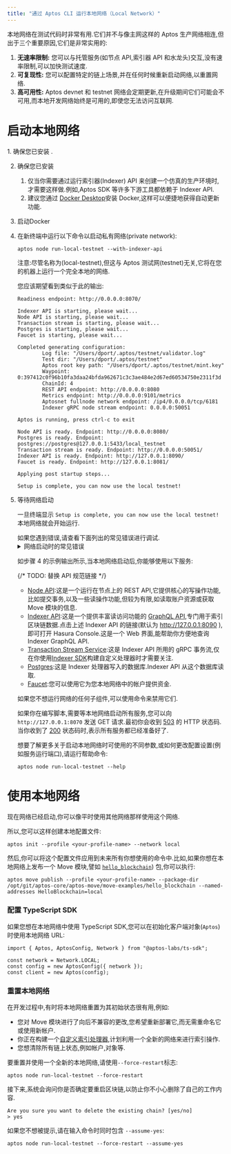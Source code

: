 ```yaml
---
title: "通过 Aptos CLI 运行本地网络（Local Network）"
---
```



本地网络在测试代码时非常有用.它们并不与像主网这样的 Aptos 生产网络相连,但出于三个重要原因,它们是非常实用的:

1. **无速率限制:** 您可以与托管服务(如节点 API,索引器 API 和水龙头)交互,没有速率限制,可以加快测试速度.
2. **可复现性:** 您可以配置特定的链上场景,并在任何时候重新启动网络,以重置网络.
3. **高可用性:** Aptos devnet 和 testnet 网络会定期更新,在升级期间它们可能会不可用,而本地开发网络始终是可用的,即使您无法访问互联网.

# 启动本地网络

<Steps>
  1. 确保您已安装 .

  2. 确保您已安装

     1. 仅当你需要通过运行索引器(Indexer) API 来创建一个仿真的生产环境时,才需要这样做.例如,Aptos SDK 等许多下游工具都依赖于 Indexer API.
     2. 建议您通过 [Docker Desktop](https://www.docker.com/products/docker-desktop/)安装 Docker,这样可以便捷地获得自动更新功能.

  3. 启动Docker

  4. 在新终端中运行以下命令以启动私有网络(private network):

     ```shellscript filename="Terminal"
     aptos node run-local-testnet --with-indexer-api
     ```

     <Aside type="caution">
       注意:尽管名称为(local-testnet),但这与 Aptos 测试网(testnet)无关,它将在您的机器上运行一个完全本地的网络.
     </Aside>

     您应该期望看到类似于此的输出:

     ```shellscript filename="Terminal"
     Readiness endpoint: http://0.0.0.0:8070/
      
     Indexer API is starting, please wait...
     Node API is starting, please wait...
     Transaction stream is starting, please wait...
     Postgres is starting, please wait...
     Faucet is starting, please wait...
      
     Completed generating configuration:
             Log file: "/Users/dport/.aptos/testnet/validator.log"
             Test dir: "/Users/dport/.aptos/testnet"
             Aptos root key path: "/Users/dport/.aptos/testnet/mint.key"
             Waypoint: 0:397412c0f96b10fa3daa24bfda962671c3c3ae484e2d67ed60534750e2311f3d
             ChainId: 4
             REST API endpoint: http://0.0.0.0:8080
             Metrics endpoint: http://0.0.0.0:9101/metrics
             Aptosnet fullnode network endpoint: /ip4/0.0.0.0/tcp/6181
             Indexer gRPC node stream endpoint: 0.0.0.0:50051
      
     Aptos is running, press ctrl-c to exit
      
     Node API is ready. Endpoint: http://0.0.0.0:8080/
     Postgres is ready. Endpoint: postgres://postgres@127.0.0.1:5433/local_testnet
     Transaction stream is ready. Endpoint: http://0.0.0.0:50051/
     Indexer API is ready. Endpoint: http://127.0.0.1:8090/
     Faucet is ready. Endpoint: http://127.0.0.1:8081/
      
     Applying post startup steps...
      
     Setup is complete, you can now use the local testnet!
     ```

  5. 等待网络启动

     一旦终端显示 `Setup is complete, you can now use the local testnet!` 本地网络就会开始运行.

     <Aside type="caution">
       如果您遇到错误,请查看下面列出的常见错误进行调试.
     </Aside>

     <details>
       <summary>网络启动时的常见错误</summary>

       ### 地址已被使用

       ```shellscript filename="Terminal"
       panic at 'error binding to 0.0.0.0:8080: error creating server listener: Address already in use (os error 48)'
       ```

       这意味着本地网络需要使用的一个端口已被另一个进程使用.

       要在类 Unix 系统上解决此问题,您可以:

       1. 通过运行 `lsof -i :8080` 确定进程的名称和 PID.
       2. 知道 PID 后,运行 `kill <pid>` 释放该端口.

       ### 打开文件太多错误

       ```shellscript filename="Terminal"
       panic at crates/aptos/src/node/local_testnet/logging.rs:64:10:
       called \`Result::unwrap()\` on an \`Err\` value: Os { code: 24, kind: Uncategorized, message: "Too many open files" }
       ```

       这意味着您的系统上打开的文件太多.在许多类 Unix 系统上,您可以通过向 `.zshrc` 添加类似以下的内容来增加打开文件的最大数量:

       ```shellscript filename="Terminal"
       ulimit -n 1048576
       ```

       ### Docker 不可用

       ```shellscript filename="Terminal"
       Unexpected：Failed to apply pre-run steps for Postgres: Docker is not available, confirm it is installed and running. On Linux you may need to use sudo
       ```

       要解决此问题,请尝试以下修复方法:

       1. 通过运行 `docker --version` 确保安装了 docker.
       2. 通过运行 `docker info` 确保 Docker 守护进程正在运行(如果此命令出错,显示 `Cannot connect to the Docker daemon`,则 Docker 未运行).
       3. 确保在默认位置存在用于连接 Docker 的套接字(socket).例如,在类 Unix 系统上,`/var/run/docker.sock` 应该存在.
          1. 如果该文件不存在,打开 Docker Desktop 并启用 `Settings -> Advanced -> Allow the default Docker socket to be used.`
          2. 或者,您可以通过运行 `docker context inspect | grep Host` 找到 Docker 套接字(socket)的位置,然后通过运行 `sudo ln -s /Users/dport/.docker/run/docker.sock /var/run/docker.sock` 将该位置链接到默认位置.
     </details>

     如步骤 4 的示例输出所示,当本地网络启动后,你能够使用以下服务:

     {/* TODO: 替换 API 规范链接 */}

     - [Node API](/zh/network/nodes/aptos-api-spec):这是一个运行在节点上的 REST API,它提供核心的写操作功能,比如提交事务,以及一些读操作功能,但较为有限,如读取账户资源或获取 Move 模块的信息.
     - [Indexer API](/zh/build/indexer/indexer-api):这是一个提供丰富读访问功能的 [GraphQL API](/zh/network/nodes/localnet/\(https://graphql.org/\)),专门用于索引区块链数据.点击上述 Indexer API 的链接(默认为 http://127.0.0.1:8090 ),即可打开 Hasura Console.这是一个 Web 界面,能帮助你方便地查询 Indexer GraphQL API.
     - [Transaction Stream Service](/zh/build/indexer/txn-stream):这是 Indexer API 所用的 gRPC 事务流,仅在你使用[Indexer SDK](/zh/network/indexer/indexer-sdk)构建自定义处理器时才需要关注.
     - [Postgres](https://www.postgresql.org/):这是 Indexer 处理器写入的数据库.Indexer API 从这个数据库读取.
     - [Faucet](/zh/network/glossary.mdx#faucet):您可以使用它为您本地网络中的帐户提供资金.

     如果您不想运行网络的任何子组件,可以使用命令来禁用它们.

     如果你在编写脚本,需要等本地网络启动所有服务,您可以向 `http://127.0.0.1:8070` 发送 GET 请求.最初你会收到 [503](https://developer.mozilla.org/en-US/docs/Web/HTTP/Status/503) 的 HTTP 状态码.当你收到了 [200](https://developer.mozilla.org/en-US/docs/Web/HTTP/Status/200) 状态码时,表示所有服务都已经准备好了.

     想要了解更多关于启动本地网络时可使用的不同参数,或如何更改配置设置(例如服务运行端口),请运行帮助命令:

     ```shellscript filename="Terminal"
     aptos node run-local-testnet --help
     ```
</Steps>

# 使用本地网络

现在网络已经启动,你可以像平时使用其他网络那样使用这个网络.

所以,您可以这样创建本地配置文件:

```shellscript filename="Terminal"
aptos init --profile <your-profile-name> --network local
```

然后,你可以将这个配置文件应用到未来所有你想使用的命令中.比如,如果你想在本地网络上发布一个 Move 模块,譬如 [`hello_blockchain`](https://github.com/aptos-labs/aptos-core/tree/main/aptos-move/move-examples/hello_blockchain)) 包,你可以执行:

```shellscript filename="Terminal"
aptos move publish --profile <your-profile-name> --package-dir /opt/git/aptos-core/aptos-move/move-examples/hello_blockchain --named-addresses HelloBlockchain=local
```

### 配置 TypeScript SDK

如果您想在本地网络中使用 TypeScript SDK,您可以在初始化客户端对象(`Aptos`)时使用本地网络 URL:

```tsx
import { Aptos, AptosConfig, Network } from "@aptos-labs/ts-sdk";

const network = Network.LOCAL;
const config = new AptosConfig({ network });
const client = new Aptos(config);
```

### 重置本地网络

在开发过程中,有时将本地网络重置为其初始状态很有用,例如:

- 您对 Move 模块进行了向后不兼容的更改,您希望重新部署它,而无需重命名它或使用新帐户.
- 你正在构建一个[自定义索引处理器](/zh/build/indexer/custom-processors),计划利用一个全新的网络来进行索引操作.
- 您想清除所有链上状态,例如帐户,对象等.

要重置并使用一个全新的本地网络,请使用`--force-restart`标志:

```shellscript filename="Terminal"
aptos node run-local-testnet --force-restart
```

接下来,系统会询问你是否确定要重启区块链,以防止你不小心删除了自己的工作内容.

```shellscript filename="Terminal"
Are you sure you want to delete the existing chain? [yes/no]
> yes
```

如果您不想被提示,请在输入命令时同时包含 `--assume-yes`:

```shellscript filename="Terminal"
aptos node run-local-testnet --force-restart --assume-yes
```

